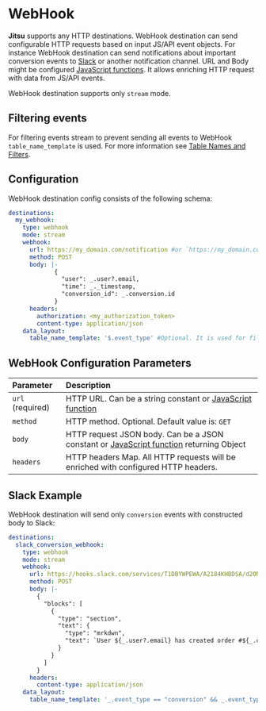 # WebHook


**Jitsu** supports any HTTP destinations. WebHook destination can send configurable HTTP requests based on input JS/API event objects.
For instance WebHook destination can send notifications about important conversion events to [Slack](https://slack.com/) or another notification channel.
URL and Body might be configured [JavaScript functions](/docs/configuration/javascript-functions). It allows enriching HTTP request with data from JS/API events.

<Hint>
    WebHook destination supports only <code inline={true}>stream</code> mode.
</Hint>


## Filtering events

For filtering events stream to prevent sending all events to WebHook `table_name_template` is used.
For more information see [Table Names and Filters](/docs/configuration/table-names-and-filters).

## Configuration

WebHook destination config consists of the following schema:

```yaml
destinations:
  my_webhook:
    type: webhook
    mode: stream
    webhook:
      url: https://my_domain.com/notification #or `https://my_domain.com/${_.event_type}/notification`
      method: POST
      body: |-
             {
               "user": _.user?.email,
               "time": _._timestamp,
               "conversion_id": _.conversion.id
             }
      headers:
        authorization: <my_authorization_token>
        content-type: application/json
    data_layout:
      table_name_template: '$.event_type' #Optional. It is used for filtering events.
```

## WebHook Configuration Parameters

| Parameter | Description |
| :--- | :--- |
| `url` (required) | HTTP URL. Can be a string constant or [JavaScript function](/docs/configuration/javascript-functions) |
| `method`| HTTP method. Optional. Default value is: `GET`|
| `body`| HTTP request JSON body. Can be a JSON constant or [JavaScript function](/docs/configuration/javascript-functions) returning Object |
| `headers`| HTTP headers Map. All HTTP requests will be enriched with configured HTTP headers. |

## Slack Example
WebHook destination will send only `conversion` events with constructed body to Slack:

```yaml
destinations:
  slack_conversion_webhook:
    type: webhook
    mode: stream
    webhook:
      url: https://hooks.slack.com/services/T1DBYWPEWA/A2184KHBDSA/d2ONDSao431bF
      method: POST
      body: |-
        {
          "blocks": [
            {
              "type": "section",
              "text": {
                "type": "mrkdwn",
                "text": `User ${_.user?.email} has created order #${_.conversion.order_id}: ${_.conversion.price} ${_.conversion.currency}!`
              }
            }
          ]
        }
      headers:
        content-type: application/json
    data_layout:
      table_name_template: '_.event_type == "conversion" && _.event_type' #Consumes only conversions
```